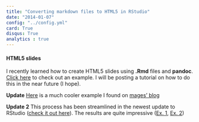 ```yaml
---
title: "Converting markdown files to HTML5 in RStudio"
date: "2014-01-07"
config: "../config.yml"
card: True
disqus: True
analytics : true
---
```



#### HTML5 slides

I recently learned how to create HTML5 slides using __.Rmd__ files and __pandoc__. [Click here][Click here] to check out an example. I will be posting a tutorial on how to do this in the near future (I hope).

**Update** [Here][Here] is a much cooler example I found on [mages' blog][mages' blog]

**Update 2** This process has been streamlined in the newest update to RStudio ([check it out here][check it out here]). The results are quite impressive ([Ex. 1][Ex. 1], [Ex. 2][Ex. 2])


[Click here]: /posts/assets/md_to_html5_ex/md_html_ex.html
[Here]: /posts/assets/mages_ex/mages_ex.html
[mages' blog]: http://lamages.blogspot.com.au/2012/05/interactive-reports-in-r-with-knitr-and.html
[check it out here]: http://rmarkdown.rstudio.com/index.html
[Ex. 1]: /posts/assets/reveal/reaveal.html
[Ex. 2]: /posts/assets/ioslides/ioslides.html
